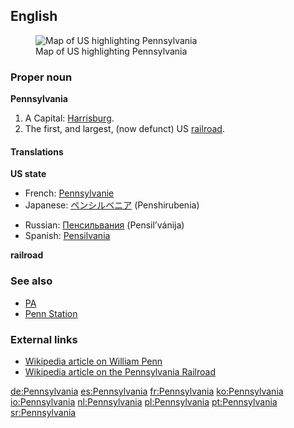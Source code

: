 ==English==
[[Image:Map of USA highlighting Pennsylvania.png|thumb|right|Map of US highlighting Pennsylvania]]

===Proper noun===
'''Pennsylvania'''

#A {{USstate}} Capital: [[Harrisburg]].
#The first, and largest, (now defunct) US [[railroad]]. <!--The Pennsylvania Railroad was a hallmark of the industrial age and the subject of songs; Penn Station is a derived term. Not an obscure meaning!-->

====Translations====
'''US state'''
{{top}}
*French: [[Pennsylvanie]]
*Japanese: [[ペンシルベニア]] (Penshirubenia)
{{mid}}
*Russian: [[Пенсильвания]] (Pensil’vánija) {{f}}
*Spanish: [[Pensilvania]] {{f}}
{{bottom}}

'''railroad'''
{{top}}
{{mid}}
{{bottom}}

===See also===
*[[PA]]
*[[w:Penn Station|Penn Station]]

===External links===
{{pedialite}}
*[[:w:William Penn|Wikipedia article on William Penn]]
*[[:w:Pennsylvania Railroad|Wikipedia article on the Pennsylvania Railroad]]

[[de:Pennsylvania]]
[[es:Pennsylvania]]
[[fr:Pennsylvania]]
[[ko:Pennsylvania]]
[[io:Pennsylvania]]
[[nl:Pennsylvania]]
[[pl:Pennsylvania]]
[[pt:Pennsylvania]]
[[sr:Pennsylvania]]